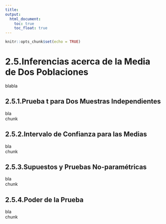 ```yaml
---
title:
output:
  html_document:
    toc: true
    toc_float: true
---
```


```r
knitr::opts_chunk$set(echo = TRUE)
```

# 2.5.Inferencias acerca de la Media de Dos Poblaciones

blabla  

## 2.5.1.Prueba t para Dos Muestras Independientes

bla  
chunk  

## 2.5.2.Intervalo de Confianza para las Medias

bla  
chunk

## 2.5.3.Supuestos y Pruebas No-paramétricas

bla  
chunk  

## 2.5.4.Poder de la Prueba

bla  
chunk

